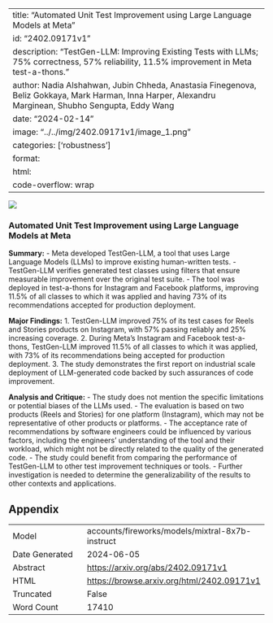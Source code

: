 
---
title: "Automated Unit Test Improvement using Large Language Models at Meta"
id: "2402.09171v1"
description: "TestGen-LLM: Improving Existing Tests with LLMs; 75% correctness, 57% reliability, 11.5% improvement in Meta test-a-thons."
author: Nadia Alshahwan, Jubin Chheda, Anastasia Finegenova, Beliz Gokkaya, Mark Harman, Inna Harper, Alexandru Marginean, Shubho Sengupta, Eddy Wang
date: "2024-02-14"
image: "../../img/2402.09171v1/image_1.png"
categories: ['robustness']
format:
  html:
    code-overflow: wrap
---

![](../../img/2402.09171v1/image_1.png)

### Automated Unit Test Improvement using Large Language Models at Meta

**Summary:**
- Meta developed TestGen-LLM, a tool that uses Large Language Models (LLMs) to improve existing human-written tests.
- TestGen-LLM verifies generated test classes using filters that ensure measurable improvement over the original test suite.
- The tool was deployed in test-a-thons for Instagram and Facebook platforms, improving 11.5% of all classes to which it was applied and having 73% of its recommendations accepted for production deployment.

**Major Findings:**
1. TestGen-LLM improved 75% of its test cases for Reels and Stories products on Instagram, with 57% passing reliably and 25% increasing coverage.
2. During Meta's Instagram and Facebook test-a-thons, TestGen-LLM improved 11.5% of all classes to which it was applied, with 73% of its recommendations being accepted for production deployment.
3. The study demonstrates the first report on industrial scale deployment of LLM-generated code backed by such assurances of code improvement.

**Analysis and Critique:**
- The study does not mention the specific limitations or potential biases of the LLMs used.
- The evaluation is based on two products (Reels and Stories) for one platform (Instagram), which may not be representative of other products or platforms.
- The acceptance rate of recommendations by software engineers could be influenced by various factors, including the engineers' understanding of the tool and their workload, which might not be directly related to the quality of the generated code.
- The study could benefit from comparing the performance of TestGen-LLM to other test improvement techniques or tools.
- Further investigation is needed to determine the generalizability of the results to other contexts and applications.

## Appendix

|          |          |
|----------|----------|
| Model     | accounts/fireworks/models/mixtral-8x7b-instruct       |
| Date Generated     | 2024-06-05       |
| Abstract | [https://arxiv.org/abs/2402.09171v1](https://arxiv.org/abs/2402.09171v1)        |
| HTML     | [https://browse.arxiv.org/html/2402.09171v1](https://browse.arxiv.org/html/2402.09171v1)       |
| Truncated       | False       |
| Word Count       | 17410       |